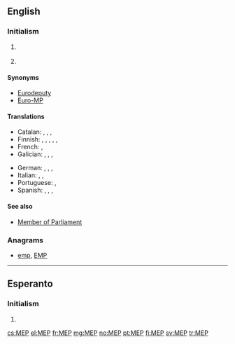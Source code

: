{{also|mep|mép|мер|мөр}}
==English==

===Initialism===
{{rfc-header|Initialism}}
{{en-initialism}}

# {{label|en|astronomy|US}} {{initialism of|w:Mars Exploration Program|NASA's Mars Exploration Program|lang=en}}
# {{label|en|politics|EU}} {{initialism of|[[member|Member]] of the [[European Parliament]]|lang=en}}

====Synonyms====
*[[Eurodeputy]]
*[[Euro-MP]]

====Translations====
{{trans-top|Member of the European Parliament}}
* Catalan: {{t|ca|eurodiputat|m}}, {{t|ca|eurodiputada|f}}, {{t|ca|europarlamentari|m}}, {{t|ca|europarlamentària|f}}
* Finnish: {{t+|fi|europarlamentaarikko}}, {{t|fi|euroedustaja}}, {{t|fi|eurokansanedustaja}}, {{t|fi|Euroopan parlamentin jäsen}}, {{t+|fi|meppi}} {{q|colloquial}}, {{t+|fi|MEP}}
* French: {{t+|fr|eurodéputé|m}}, {{t+|fr|eurodéputée|f}}
* Galician: {{t|gl|europarlamentario|m}}, {{t|gl|europarlamentaria|f}}, {{t|gl|eurodeputado|m}}, {{t|gl|eurodeputada|f}}
{{trans-mid}}
* German: {{t|de|Europaabgeordneter|m}}, {{t|de|Europaabgeordnete|f}}, {{t|de|EU-Abgeordneter|m}}, {{t+|de|EU-Abgeordnete|f}}
* Italian: {{t|it|europarlamentare|m|f}}, {{t|it|eurodeputato|m}}, {{t|it|eurodeputata|f}}
* Portuguese: {{t+|pt|eurodeputado|m}}, {{t|pt|eurodeputada|f}}
* Spanish: {{t|es|europarlamentario|m}}, {{t|es|europarlamentaria|f}}, {{t|es|eurodiputado|m}}, {{t|es|eurodiputada|f}}
{{trans-bottom}}

====See also====
* [[Member of Parliament]]

===Anagrams===
* [[emp#English|emp]], [[EMP#English|EMP]]

----

==Esperanto==

===Initialism===
{{rfc-header|Initialism}}
{{head|eo|initialism}}
# {{initialism of|lang=eo|malneta enlanda produkto||gross domestic product}}

[[cs:MEP]]
[[el:MEP]]
[[fr:MEP]]
[[mg:MEP]]
[[no:MEP]]
[[pt:MEP]]
[[fi:MEP]]
[[sv:MEP]]
[[tr:MEP]]